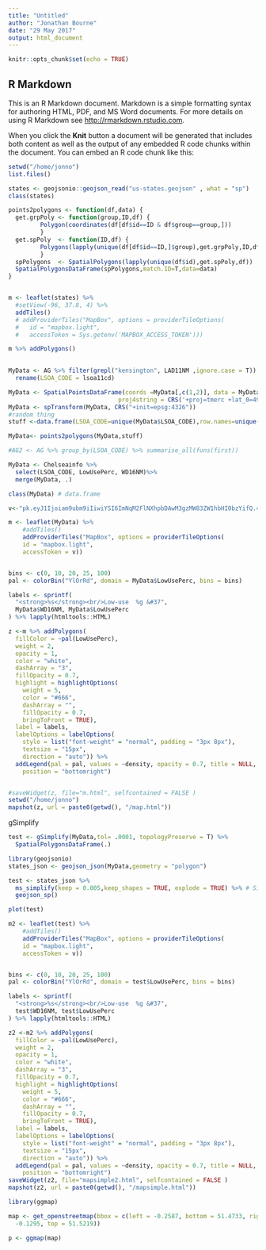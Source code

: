 ```yaml
---
title: "Untitled"
author: "Jonathan Bourne"
date: "29 May 2017"
output: html_document
---
```


```r
knitr::opts_chunk$set(echo = TRUE)
```

## R Markdown

This is an R Markdown document. Markdown is a simple formatting syntax for authoring HTML, PDF, and MS Word documents. For more details on using R Markdown see <http://rmarkdown.rstudio.com>.

When you click the **Knit** button a document will be generated that includes both content as well as the output of any embedded R code chunks within the document. You can embed an R code chunk like this:

```r

setwd("/home/jonno")
list.files()

states <- geojsonio::geojson_read("us-states.geojson" , what = "sp")
class(states)

points2polygons <- function(df,data) {
  get.grpPoly <- function(group,ID,df) {
         Polygon(coordinates(df[df$id==ID & df$group==group,]))
         }
  get.spPoly  <- function(ID,df) {
         Polygons(lapply(unique(df[df$id==ID,]$group),get.grpPoly,ID,df),ID)
         }
  spPolygons  <- SpatialPolygons(lapply(unique(df$id),get.spPoly,df))
  SpatialPolygonsDataFrame(spPolygons,match.ID=T,data=data)
}


m <- leaflet(states) %>%
  #setView(-96, 37.8, 4) %>%
  addTiles()
  # addProviderTiles("MapBox", options = providerTileOptions(
  #   id = "mapbox.light",
  #   accessToken = Sys.getenv('MAPBOX_ACCESS_TOKEN')))

m %>% addPolygons()
   
```


```r
MyData <- AG %>% filter(grepl("kensington", LAD11NM ,ignore.case = T)) %>%
  rename(LSOA_CODE = lsoa11cd)

MyData <- SpatialPointsDataFrame(coords =MyData[,c(1,2)], data = MyData,
                               proj4string = CRS('+proj=tmerc +lat_0=49 +lon_0=-2 +k=0.9996012717 +x_0=400000 +y_0=-100000 +ellps=airy +datum=OSGB36 +units=m +no_defs'))
MyData <- spTransform(MyData, CRS("+init=epsg:4326"))
#random thing
stuff <-data.frame(LSOA_CODE=unique(MyData$LSOA_CODE),row.names=unique(MyData$id))

MyData<- points2polygons(MyData,stuff)

#AG2 <- AG %>% group_by(LSOA_CODE) %>% summarise_all(funs(first))

MyData <- Chelseainfo %>%
  select(LSOA_CODE, LowUsePerc, WD16NM)%>%
  merge(MyData, .)

class(MyData) # data.frame

v<-"pk.eyJ1Ijoiam9ubm9iIiwiYSI6ImNqM2FlNXhpbDAwM3gzMW83ZW1hbHI0bzYifQ.4AfaY0Un0bKU41hZscpy9Q"

m <- leaflet(MyData) %>%
    #addTiles()
    addProviderTiles("MapBox", options = providerTileOptions(
    id = "mapbox.light",
    accessToken = v))


bins <- c(0, 10, 20, 25, 100)
pal <- colorBin("YlOrRd", domain = MyData$LowUsePerc, bins = bins)

labels <- sprintf(
  "<strong>%s</strong><br/>Low-use  %g &#37",
  MyData$WD16NM, MyData$LowUsePerc
) %>% lapply(htmltools::HTML)

z <-m %>% addPolygons(
  fillColor = ~pal(LowUsePerc),
  weight = 2,
  opacity = 1,
  color = "white",
  dashArray = "3",
  fillOpacity = 0.7,
  highlight = highlightOptions(
    weight = 5,
    color = "#666",
    dashArray = "",
    fillOpacity = 0.7,
    bringToFront = TRUE),
  label = labels,
  labelOptions = labelOptions(
    style = list("font-weight" = "normal", padding = "3px 8px"),
    textsize = "15px",
    direction = "auto")) %>%
  addLegend(pal = pal, values = ~density, opacity = 0.7, title = NULL,
    position = "bottomright")


#saveWidget(z, file="m.html", selfcontained = FALSE )
setwd("/home/jonno")
mapshot(z, url = paste0(getwd(), "/map.html"))
```

gSimplify
```r
test <- gSimplify(MyData,tol= .0001, topologyPreserve = T) %>% 
  SpatialPolygonsDataFrame(.)

library(geojsonio)
states_json <- geojson_json(MyData,geometry = "polygon")

test <- states_json %>% 
  ms_simplify(keep = 0.005,keep_shapes = TRUE, explode = TRUE) %>% # Simplify polygon
  geojson_sp() 

plot(test)

m2 <- leaflet(test) %>%
    #addTiles()
    addProviderTiles("MapBox", options = providerTileOptions(
    id = "mapbox.light",
    accessToken = v))


bins <- c(0, 10, 20, 25, 100)
pal <- colorBin("YlOrRd", domain = test$LowUsePerc, bins = bins)

labels <- sprintf(
  "<strong>%s</strong><br/>Low-use  %g &#37",
  test$WD16NM, test$LowUsePerc
) %>% lapply(htmltools::HTML)

z2 <-m2 %>% addPolygons(
  fillColor = ~pal(LowUsePerc),
  weight = 2,
  opacity = 1,
  color = "white",
  dashArray = "3",
  fillOpacity = 0.7,
  highlight = highlightOptions(
    weight = 5,
    color = "#666",
    dashArray = "",
    fillOpacity = 0.7,
    bringToFront = TRUE),
  label = labels,
  labelOptions = labelOptions(
    style = list("font-weight" = "normal", padding = "3px 8px"),
    textsize = "15px",
    direction = "auto")) %>%
  addLegend(pal = pal, values = ~density, opacity = 0.7, title = NULL,
    position = "bottomright")
saveWidget(z2, file="mapsimple2.html", selfcontained = FALSE )
mapshot(z2, url = paste0(getwd(), "/mapsimple.html"))
```


```r
library(ggmap)

map <- get_openstreetmap(bbox = c(left = -0.2587, bottom = 51.4733, right =
  -0.1295, top = 51.5219))

p <- ggmap(map)

```


